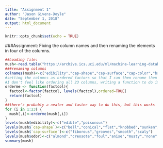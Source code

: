 ---
title: "Assignment 1"
author: "Jason Givens-Doyle"
date: "September 1, 2018"
output: html_document
---

```{r setup, include=FALSE}
knitr::opts_chunk$set(echo = TRUE)
```

###Assignment:
Fixing the column names and then renaming the elements in four of the columns.


```{r}
##Loading file:
mush<-read.table("https://archive.ics.uci.edu/ml/machine-learning-databases/mushroom/agaricus-lepiota.data",header = FALSE,sep = ",")
###renaming columns
colnames(mush)<-c("edibility","cap-shape","cap-surface","cap-color","bruises","odor","gill-attachment","gill-spacing","gill-size","gill-color","stalk-shape","stalk-root","stalk-surface-above-ring","stalk-surface-below-ring","stalk-color-above-ring","stalk-color-below-ring","veil-type","veil-color","ring-number","ring-type","spore-print-color","population","habitat")
#setting the columns as ordered factors so that I can then rename them without turning everything into strings
#I don't feel like ordering all 23 columns, writing a function to do it for me
orderme <- function(factcol){
  factcol<-factor(factcol, levels(factcol),ordered=TRUE)
  return(factcol)
}
##there's probably a neater and faster way to do this, but this works
for (i in 1:23) {
  mush[,i]<-orderme(mush[,i])
}
levels(mush$edibility)<-c("edible","poisonous")
levels(mush$`cap-shape`)<-c("bell","conical","flat","knobbed","sunken","convex")
levels(mush$`cap-surface`)<-c("fiborous","grooves","smooth","scaly")
levels(mush$odor)<-c("almond","creosote","foul","anise","musty","none","pungent","spicy","fishy")
summary(mush)
```

